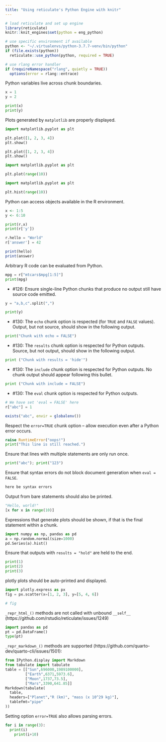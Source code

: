 ```yaml
---
title: "Using reticulate's Python Engine with knitr"
---
```


```r
# load reticulate and set up engine
library(reticulate)
knitr::knit_engines$set(python = eng_python)

# use specific environment if available
python <- "~/.virtualenvs/python-3.7.7-venv/bin/python"
if (file.exists(python))
  reticulate::use_python(python, required = TRUE)

# use rlang error handler
if (requireNamespace("rlang", quietly = TRUE))
  options(error = rlang::entrace)
```

Python variables live across chunk boundaries.

```python
x = 1
y = 2
```

```python
print(x)
print(y)
```

Plots generated by `matplotlib` are properly displayed.

```python
import matplotlib.pyplot as plt

plt.plot([1, 2, 3, 4])
plt.show()

plt.plot([1, 2, 3, 4])
plt.show()
```


```python
import matplotlib.pyplot as plt

plt.plot(range(10))
```

```python
import matplotlib.pyplot as plt

plt.hist(range(10))
```


Python can access objects available in the R environment.

```r
x <- 1:5
y <- 6:10
```

```python
print(r.x)
print(r['y'])

r.hello = "World"
r['answer'] = 42
```

```r
print(hello)
print(answer)
```

Arbitrary R code can be evaluated from Python.

```python
mpg = r["mtcars$mpg[1:5]"]
print(mpg)
```

- #126: Ensure single-line Python chunks that produce no output still have source code emitted.

```python
y = "a,b,c".split(",")
```

```python
print(y)
```

- #130: The `echo` chunk option is respected (for `TRUE` and `FALSE` values). Output, but not source, should show in the following output.

```python
print("Chunk with echo = FALSE")
```

- #130: The `results` chunk option is respected for Python outputs. Source, but not output, should show in the following output.

```python
print ("Chunk with results = 'hide'")
```

- #130: The `include` chunk option is respected for Python outputs. No chunk output should appear following this bullet.

```python
print ("Chunk with include = FALSE")
```

- #130: The `eval` chunk option is respected for Python outputs.

```python
# We have set 'eval = FALSE' here
r["abc"] = 1
```

```r
exists("abc", envir = globalenv())
```

Respect the `error=TRUE` chunk option -- allow execution even after a Python
error occurs.

```python
raise RuntimeError("oops!")
print("This line is still reached.")
```

Ensure that lines with multiple statements are only run once.

```python
print("abc"); print("123")
```

Ensure that syntax errors do not block document generation when `eval = FALSE`.

```python
here be syntax errors
```

Output from bare statements should also be printed.

```python
"Hello, world!"
[x for x in range(10)]
```

Expressions that generate plots should be shown, if that is the final statement
within a chunk.

```python
import numpy as np, pandas as pd
a = np.random.normal(size=1000)
pd.Series(a).hist()
```

Ensure that outputs with `results = "hold"` are held to the end.

```python
print(1)
print(2)
print(3)
```

plotly plots should be auto-printed and displayed.

```python
import plotly.express as px
fig = px.scatter(x=[1, 2, 3], y=[5, 4, 6])
```

```python
# fig
```

`_repr_html_()` methods are not called with unbound `__self__`
(https://github.com/rstudio/reticulate/issues/1249)

```python
import pandas as pd
pt = pd.DataFrame()
type(pt)
```

`_repr_markdown_()` methods are supported 
(https://github.com/quarto-dev/quarto-cli/issues/1501):

```python
from IPython.display import Markdown
from tabulate import tabulate
table = [["Sun",696000,1989100000],
         ["Earth",6371,5973.6],
         ["Moon",1737,73.5],
         ["Mars",3390,641.85]]
Markdown(tabulate(
  table, 
  headers=["Planet","R (km)", "mass (x 10^29 kg)"],
  tablefmt="pipe"
))
```


Setting option `error=TRUE` also allows parsing errors.

```python
for i in range(3):
  print(i)
    print(i+10)
```

